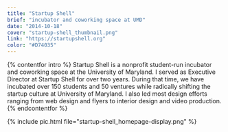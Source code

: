 ```yaml
---
title: "Startup Shell"
brief: "incubator and coworking space at UMD"
date: "2014-10-18"
cover: "startup-shell_thumbnail.png"
link: "https://startupshell.org"
color: "#D74035"
---
```


{% contentfor intro %}
Startup Shell is a nonprofit student-run incubator and coworking space at the University of Maryland. I served as Executive Director at Startup Shell for over two years. During that time, we have incubated over 150 students and 50 ventures while radically shifting the startup culture at University of Maryland. I also led most design efforts ranging from web design and flyers to interior design and video production.
{% endcontentfor %}

{% include pic.html file="startup-shell_homepage-display.png" %}

<!-- {% include pic.html file="startup-shell_about.png" %} -->
